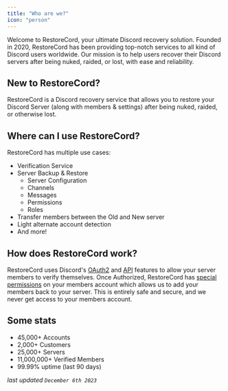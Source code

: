 ---
title: "Who are we?"
icon: "person"
---

Welcome to RestoreCord, your ultimate Discord recovery solution. Founded in 2020, RestoreCord has been providing top-notch services to all kind of Discord users worldwide. Our mission is to help users recover their Discord servers after being nuked, raided, or lost, with ease and reliability.

## New to RestoreCord?

RestoreCord is a Discord recovery service that allows you to restore your Discord Server (along with members & settings) after being nuked, raided, or otherwise lost.

## Where can I use RestoreCord?

RestoreCord has multiple use cases:

- Verification Service
- Server Backup & Restore
    - Server Configuration
    - Channels
    - Messages
    - Permissions
    - Roles
- Transfer members between the Old and New server
- Light alternate account detection
- And more!

## How does RestoreCord work?

RestoreCord uses Discord's [OAuth2](https://discord.com/developers/docs/topics/oauth2) and [API](https://discord.com/developers/docs/resources/guild#add-guild-member) features to allow your server members to verify themselves. Once Authorized, RestoreCord has [special permissions](https://cdn.restorecord.com/static/images/permissions.png) on your members account which allows us to add your members back to your server. This is entirely safe and secure, and we never get access to your members account.

## Some stats

- 45,000+ Accounts
- 2,000+ Customers
- 25,000+ Servers
- 11,000,000+ Verified Members
- 99.99% uptime (last 90 days)

*last updated `December 6th 2023`*

